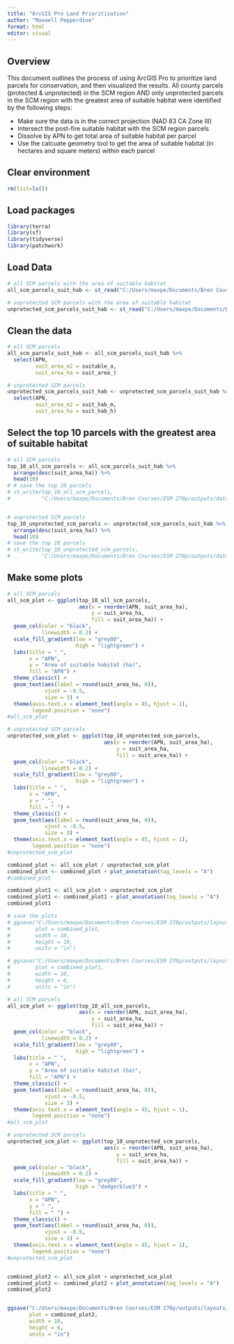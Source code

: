 ```yaml
---
title: "ArcGIS Pro Land Prioritization"
author: "Maxwell Pepperdine"
format: html
editor: visual
---
```


## Overview

This document outlines the process of using ArcGIS Pro to prioritize land parcels for conservation, and then visualized the results. All county parcels (protected & unprotected) in the SCM region AND only unprotected parcels in the SCM region with the greatest area of suitable habitat were identified by the following steps:

- Make sure the data is in the correct projection (NAD 83 CA Zone III)
- Intersect the post-fire suitable habitat with the SCM region parcels 
- Dissolve by APN to get total area of suitable habitat per parcel
- Use the calcuate geometry tool to get the area of suitable habitat (in hectares and square meters) within each parcel

## Clear environment

```r
rm(list=ls())
```

## Load packages

```r
library(terra)
library(sf)
library(tidyverse)
library(patchwork)
```


## Load Data

```r
# all SCM parcels with the area of suitable habitat
all_scm_parcels_suit_hab <- st_read("C:/Users/maxpe/Documents/Bren Courses/ESM 270p/outputs/data/habitat_suitability/parcel_analysis/all_parcel_postfire_suit_hab_area.shp")

# unprotected SCM parcels with the area of suitable habitat
unprotected_scm_parcels_suit_hab <- st_read("C:/Users/maxpe/Documents/Bren Courses/ESM 270p/outputs/data/habitat_suitability/parcel_analysis/unprotected_parcel_postfire_suit_hab_area.shp")
```

## Clean the data

```r
# all SCM parcels
all_scm_parcels_suit_hab <- all_scm_parcels_suit_hab %>% 
  select(APN, 
         suit_area_m2 = suitable_a, 
         suit_area_ha = suit_area_)

# unprotected SCM parcels
unprotected_scm_parcels_suit_hab <- unprotected_scm_parcels_suit_hab %>% 
  select(APN, 
         suit_area_m2 = suit_hab_m, 
         suit_area_ha = suit_hab_h)
```

## Select the top 10 parcels with the greatest area of suitable habitat

```r
# all SCM parcels
top_10_all_scm_parcels <- all_scm_parcels_suit_hab %>% 
  arrange(desc(suit_area_ha)) %>% 
  head(10)
# # save the top 10 parcels
# st_write(top_10_all_scm_parcels, 
#          "C:/Users/maxpe/Documents/Bren Courses/ESM 270p/outputs/data/habitat_suitability/parcel_analysis/top_10_all_scm_parcels.shp")


# unprotected SCM parcels
top_10_unprotected_scm_parcels <- unprotected_scm_parcels_suit_hab %>% 
  arrange(desc(suit_area_ha)) %>% 
  head(10)
# save the top 10 parcels
# st_write(top_10_unprotected_scm_parcels, 
#          "C:/Users/maxpe/Documents/Bren Courses/ESM 270p/outputs/data/habitat_suitability/parcel_analysis/top_10_unprotected_scm_parcels.shp")
```

## Make some plots

```r
# all SCM parcels
all_scm_plot <- ggplot(top_10_all_scm_parcels, 
                       aes(x = reorder(APN, suit_area_ha), 
                           y = suit_area_ha, 
                           fill = suit_area_ha)) +
  geom_col(color = "black", 
           linewidth = 0.2) +
  scale_fill_gradient(low = "grey80", 
                      high = "lightgreen") +
  labs(title = " ",
       x = "APN",
       y = "Area of suitable habitat (ha)", 
       fill = "APN") + 
  theme_classic() + 
  geom_text(aes(label = round(suit_area_ha, 0)), 
            vjust = -0.5, 
            size = 3) +
  theme(axis.text.x = element_text(angle = 45, hjust = 1), 
        legend.position = "none")
#all_scm_plot

# unprotected SCM parcels
unprotected_scm_plot <- ggplot(top_10_unprotected_scm_parcels, 
                               aes(x = reorder(APN, suit_area_ha), 
                                   y = suit_area_ha, 
                                   fill = suit_area_ha)) +
  geom_col(color = "black", 
           linewidth = 0.2) +
  scale_fill_gradient(low = "grey80", 
                      high = "lightgreen") +
  labs(title = " ",
       x = "APN",
       y = " ", 
       fill = " ") + 
  theme_classic() + 
  geom_text(aes(label = round(suit_area_ha, 0)), 
            vjust = -0.5, 
            size = 3) +
  theme(axis.text.x = element_text(angle = 45, hjust = 1), 
        legend.position = "none")
#unprotected_scm_plot

combined_plot <- all_scm_plot / unprotected_scm_plot 
combined_plot <- combined_plot + plot_annotation(tag_levels = "A")
#combined_plot

combined_plot1 <- all_scm_plot + unprotected_scm_plot
combined_plot1 <- combined_plot1 + plot_annotation(tag_levels = "A")
combined_plot1

# save the plots
# ggsave("C:/Users/maxpe/Documents/Bren Courses/ESM 270p/outputs/layouts/parcel_prioritization.png", 
#        plot = combined_plot, 
#        width = 10, 
#        height = 10, 
#        units = "in")

# ggsave("C:/Users/maxpe/Documents/Bren Courses/ESM 270p/outputs/layouts/parcel_prioritization1.png", 
#        plot = combined_plot1, 
#        width = 10, 
#        height = 6, 
#        units = "in")
```

```r
# all SCM parcels
all_scm_plot <- ggplot(top_10_all_scm_parcels, 
                       aes(x = reorder(APN, suit_area_ha), 
                           y = suit_area_ha, 
                           fill = suit_area_ha)) +
  geom_col(color = "black", 
           linewidth = 0.2) +
  scale_fill_gradient(low = "grey80", 
                      high = "lightgreen") +
  labs(title = " ",
       x = "APN",
       y = "Area of suitable habitat (ha)", 
       fill = "APN") + 
  theme_classic() + 
  geom_text(aes(label = round(suit_area_ha, 0)), 
            vjust = -0.5, 
            size = 3) +
  theme(axis.text.x = element_text(angle = 45, hjust = 1), 
        legend.position = "none")
#all_scm_plot

# unprotected SCM parcels
unprotected_scm_plot <- ggplot(top_10_unprotected_scm_parcels, 
                               aes(x = reorder(APN, suit_area_ha), 
                                   y = suit_area_ha, 
                                   fill = suit_area_ha)) +
  geom_col(color = "black", 
           linewidth = 0.2) +
  scale_fill_gradient(low = "grey80", 
                      high = "dodgerblue3") +
  labs(title = " ",
       x = "APN",
       y = " ", 
       fill = " ") + 
  theme_classic() + 
  geom_text(aes(label = round(suit_area_ha, 0)), 
            vjust = -0.5, 
            size = 3) +
  theme(axis.text.x = element_text(angle = 45, hjust = 1), 
        legend.position = "none")
#unprotected_scm_plot


combined_plot2 <- all_scm_plot + unprotected_scm_plot
combined_plot2 <- combined_plot2 + plot_annotation(tag_levels = "A")
combined_plot2


ggsave("C:/Users/maxpe/Documents/Bren Courses/ESM 270p/outputs/layouts/parcel_prioritization2.png",
       plot = combined_plot2,
       width = 10,
       height = 6,
       units = "in")
```















 
